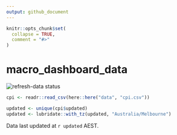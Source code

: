 ```yaml
---
output: github_document
---
```


<!-- README.md is generated from README.Rmd. Please edit that file -->

```r
knitr::opts_chunk$set(
  collapse = TRUE,
  comment = "#>"
)
```

# macro_dashboard_data

<!-- badges: start -->
  ![refresh-data status](https://github.com/MattCowgill/macro_dashboard_data/workflows/refresh-data/badge.svg)
<!-- badges: end -->

```r

cpi <- readr::read_csv(here::here("data", "cpi.csv"))

updated <- unique(cpi$updated)
updated <- lubridate::with_tz(updated, "Australia/Melbourne")
```

Data last updated at `r updated` AEST.